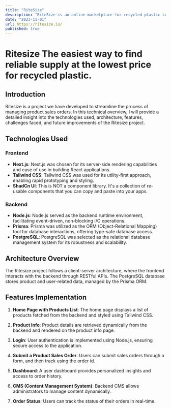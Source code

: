 ```yaml
---
title: "RiteSize"
description: "RiteSize is an online marketplace for recycled plastic commodities, enabling manufacturers to discover transparent pricing with freight, book vetted supply globally, and generate volume discounts with group purchasing."
date: "2023-11-01"
url: https://ritesize.io/
published: true
---
```


# Ritesize The easiest way to find reliable supply at the lowest price for recycled plastic.

## Introduction

Ritesize is a project we have developed to streamline the process of managing product sales orders. In this technical overview, I will provide a detailed insight into the technologies used, architecture, features, challenges faced, and future improvements of the Ritesize project.

## Technologies Used

### Frontend

- **Next.js**: Next.js was chosen for its server-side rendering capabilities and ease of use in building React applications.
- **Tailwind CSS**: Tailwind CSS was used for its utility-first approach, enabling rapid prototyping and styling.
- **ShadCn UI**: This is NOT a component library. It's a collection of re-usable components that you can copy and paste into your apps.

### Backend

- **Node.js**: Node.js served as the backend runtime environment, facilitating event-driven, non-blocking I/O operations.
- **Prisma**: Prisma was utilized as the ORM (Object-Relational Mapping) tool for database interactions, offering type-safe database access.
- **PostgreSQL**: PostgreSQL was selected as the relational database management system for its robustness and scalability.

## Architecture Overview

The Ritesize project follows a client-server architecture, where the frontend interacts with the backend through RESTful APIs. The PostgreSQL database stores product and user-related data, managed by the Prisma ORM.

## Features Implementation

1. **Home Page with Products List**: The home page displays a list of products fetched from the backend and styled using Tailwind CSS.

2. **Product Info**: Product details are retrieved dynamically from the backend and rendered on the product info page.

3. **Login**: User authentication is implemented using Node.js, ensuring secure access to the application.

4. **Submit a Product Sales Order**: Users can submit sales orders through a form, and then track using the order id.

5. **Dashboard**: A user dashboard provides personalized insights and access to order history.

6. **CMS (Content Management System)**: Backend CMS allows administrators to manage content dynamically.

7. **Order Status**: Users can track the status of their orders in real-time.


